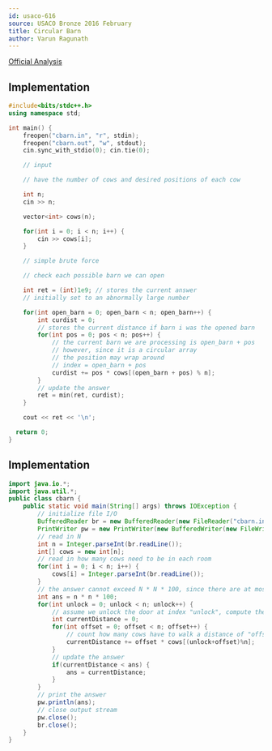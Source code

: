 ```yaml
---
id: usaco-616
source: USACO Bronze 2016 February
title: Circular Barn
author: Varun Ragunath
---
```


[Official Analysis](http://www.usaco.org/current/data/sol_cbarn_bronze_feb16.html)

<LanguageSection>
<CPPSection>

## Implementation

```cpp
#include<bits/stdc++.h>
using namespace std;

int main() {
	freopen("cbarn.in", "r", stdin);
	freopen("cbarn.out", "w", stdout);
	cin.sync_with_stdio(0); cin.tie(0);

	// input

	// have the number of cows and desired positions of each cow

	int n;
	cin >> n;

	vector<int> cows(n);

	for(int i = 0; i < n; i++) {
		cin >> cows[i];
	}

	// simple brute force

	// check each possible barn we can open

	int ret = (int)1e9; // stores the current answer
	// initially set to an abnormally large number

	for(int open_barn = 0; open_barn < n; open_barn++) {
		int curdist = 0; 
		// stores the current distance if barn i was the opened barn
		for(int pos = 0; pos < n; pos++) {
			// the current barn we are processing is open_barn + pos
			// however, since it is a circular array 
			// the position may wrap around
			// index = open_barn + pos
			curdist += pos * cows[(open_barn + pos) % n];
		}
		// update the answer
		ret = min(ret, curdist);
	}

  	cout << ret << '\n';

  return 0;
}

```

</CPPSection>
	
<JavaSection>
	
## Implementation	
	
```java
import java.io.*;
import java.util.*;
public class cbarn {
	public static void main(String[] args) throws IOException {
		// initialize file I/O
		BufferedReader br = new BufferedReader(new FileReader("cbarn.in"));
		PrintWriter pw = new PrintWriter(new BufferedWriter(new FileWriter("cbarn.out")));
		// read in N
		int n = Integer.parseInt(br.readLine());
		int[] cows = new int[n];
		// read in how many cows need to be in each room
		for(int i = 0; i < n; i++) {
			cows[i] = Integer.parseInt(br.readLine());
		}
		// the answer cannot exceed N * N * 100, since there are at most 100N cows, each of which can move at most N
		int ans = n * n * 100;
		for(int unlock = 0; unlock < n; unlock++) {
			// assume we unlock the door at index "unlock", compute the distance all cows travel
			int currentDistance = 0;
			for(int offset = 0; offset < n; offset++) {
				// count how many cows have to walk a distance of "offset"
				currentDistance += offset * cows[(unlock+offset)%n];
			}
			// update the answer
			if(currentDistance < ans) {
				ans = currentDistance;
			}
		}
		// print the answer
		pw.println(ans);
		// close output stream
		pw.close();
		br.close();
	}
}
```
	
</JavaSection>
	
</LanguageSection>
